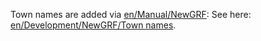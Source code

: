 {{en/DevDoc}}

Town names are added via [[en/Manual/NewGRF]]: See here: [[en/Development/NewGRF/Town names]].
